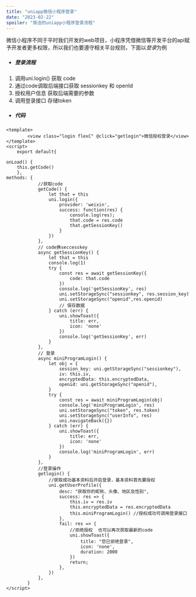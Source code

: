 ```yaml
---
title: "uniapp微信小程序登录"
date: "2023-02-22"
spoiler: "简洁的uniapp小程序登录流程"
---
```


微信小程序不同于平时我们开发的web项目，小程序凭借微信等开发平台的api赋予开发者更多权限，所以我们也要遵守相关平台规则，下面以*登录*为例

- ##### 登录流程

1. 调用uni.login() 获取 code 
2. 通过code调取后端接口获取 sessionkey 和 openId
3. 授权用户信息 获取后端需要的参数 
4. 调用登录接口 存储token

- ##### 代码

```vue
<template>
		<view class="login flexC" @click="getlogin">微信授权登录</view>
</template>
<script>
    export default{
       
onLoad() {
	this.getCode()
    },
methods: {
			//获取code
			getCode() {
				let that = this
				uni.login({
					provider: 'weixin',
					success: function(res) {
						console.log(res);
						that.code = res.code
						that.getSessionKey()
					}
				})
			},
			// code换seccesskey
			async getSessionKey() {
				let that = this
				console.log(1)
				try {
					const res = await getSessionKey({
						code: that.code
					})
					console.log('getSessionKey', res)
					uni.setStorageSync("sessionkey", res.session_key)
					uni.setStorageSync("openid",res.openid)
					// 保存数据
				} catch (err) {
					uni.showToast({
						title: err,
						icon: 'none'
					})
					console.log('getSessionKey', err)
				}
			},
			// 登录
			async miniProgramLogin() {
				let obj = {
					session_key: uni.getStorageSync("sessionkey"),
					iv: this.iv,
					encryptedData: this.encryptedData,
					openid: uni.getStorageSync("openid"),
				}
				try {
					const res = await miniProgramLogin(obj)
					console.log('miniProgramLogin', res)
					uni.setStorageSync("token", res.token)
					uni.setStorageSync("userInfo", res)
					uni.navigateBack({})
				} catch (err) {
					uni.showToast({
						title: err,
						icon: 'none'
					})
					console.log('miniProgramLogin', err)
				}
			},
			//登录操作
			getlogin() {
				//获取成功基本资料后开启登录，基本资料首先要授权
				uni.getUserProfile({
					desc: "获取你的昵称、头像、地区及性别",
					success: res => {
						this.iv = res.iv
						this.encryptedData = res.encryptedData
						this.miniProgramLogin() //授权成功可调用登录接口
					},
					fail: res => {
						//拒绝授权  也可以再次获取最新的code
						uni.showToast({
							title: "您已拒绝登录",
							icon: 'none',
							duration: 2000
						})
						return;
					},
				})
			},
		}
</script>
```

